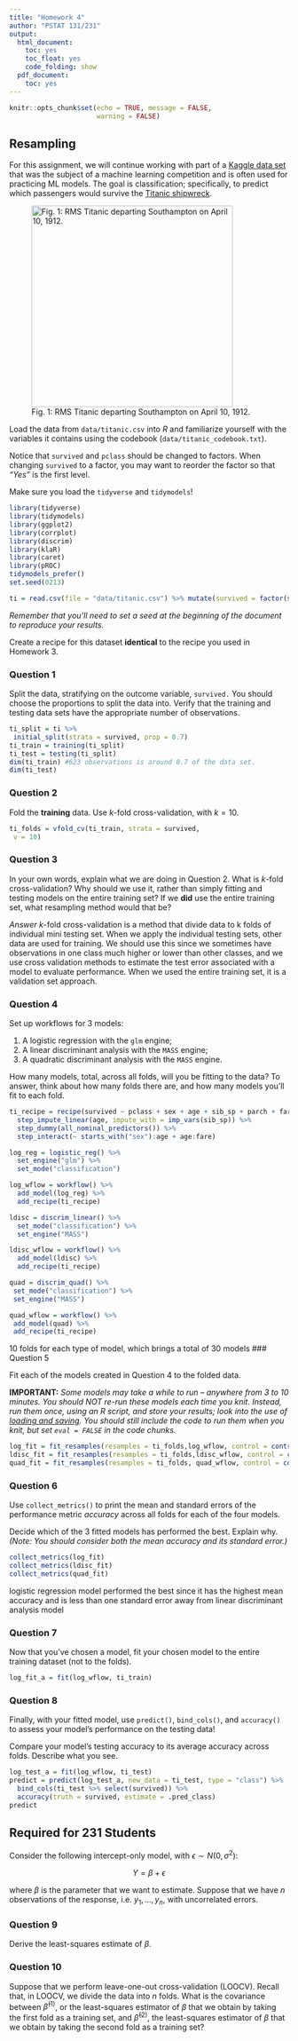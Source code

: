 ---
title: "Homework 4"
author: "PSTAT 131/231"
output:
  html_document:
    toc: yes
    toc_float: yes
    code_folding: show
  pdf_document:
    toc: yes
---

```{r setup, include=FALSE}
knitr::opts_chunk$set(echo = TRUE, message = FALSE,
                      warning = FALSE)
```

## Resampling

For this assignment, we will continue working with part of a [Kaggle data set](https://www.kaggle.com/c/titanic/overview) that was the subject of a machine learning competition and is often used for practicing ML models. The goal is classification; specifically, to predict which passengers would survive the [Titanic shipwreck](https://en.wikipedia.org/wiki/Titanic).

![Fig. 1: RMS Titanic departing Southampton on April 10, 1912.](images/RMS_Titanic.jpg){width="363"}

Load the data from `data/titanic.csv` into *R* and familiarize yourself with the variables it contains using the codebook (`data/titanic_codebook.txt`).

Notice that `survived` and `pclass` should be changed to factors. When changing `survived` to a factor, you may want to reorder the factor so that *"Yes"* is the first level.

Make sure you load the `tidyverse` and `tidymodels`!
```{r}
library(tidyverse)
library(tidymodels)
library(ggplot2)
library(corrplot)
library(discrim)
library(klaR)
library(caret)
library(pROC)
tidymodels_prefer()
set.seed(0213)

ti = read.csv(file = "data/titanic.csv") %>% mutate(survived = factor(survived, levels = c("Yes", "No")), pclass = factor(pclass))
```

*Remember that you'll need to set a seed at the beginning of the document to reproduce your results.*

Create a recipe for this dataset **identical** to the recipe you used in Homework 3.

### Question 1

Split the data, stratifying on the outcome variable, `survived.`  You should choose the proportions to split the data into. Verify that the training and testing data sets have the appropriate number of observations. 
```{r}
ti_split = ti %>% 
 initial_split(strata = survived, prop = 0.7)
ti_train = training(ti_split)
ti_test = testing(ti_split)
dim(ti_train) #623 observations is around 0.7 of the data set.
dim(ti_test) 
```
### Question 2

Fold the **training** data. Use *k*-fold cross-validation, with $k = 10$.
```{r}
ti_folds = vfold_cv(ti_train, strata = survived, 
 v = 10)
```

### Question 3

In your own words, explain what we are doing in Question 2. What is *k*-fold cross-validation? Why should we use it, rather than simply fitting and testing models on the entire training set? If we **did** use the entire training set, what resampling method would that be?

*Answer*
*k*-fold cross-validation is a method that divide data to k folds of individual mini testing set. When we apply the individual testing sets, other data are used for training. We should use this since we sometimes have observations in one class much higher or lower than other classes, and we use cross validation methods to estimate the test error associated with a model to evaluate performance. When we used the entire training set, it is a validation set approach.

### Question 4

Set up workflows for 3 models:

1. A logistic regression with the `glm` engine;
2. A linear discriminant analysis with the `MASS` engine;
3. A quadratic discriminant analysis with the `MASS` engine.

How many models, total, across all folds, will you be fitting to the data? To answer, think about how many folds there are, and how many models you'll fit to each fold.
```{r}
ti_recipe = recipe(survived ~ pclass + sex + age + sib_sp + parch + fare, ti_train) %>%
  step_impute_linear(age, impute_with = imp_vars(sib_sp)) %>%
  step_dummy(all_nominal_predictors()) %>%
  step_interact(~ starts_with("sex"):age + age:fare)

log_reg = logistic_reg() %>% 
  set_engine("glm") %>% 
  set_mode("classification")

log_wflow = workflow() %>% 
  add_model(log_reg) %>% 
  add_recipe(ti_recipe)

ldisc = discrim_linear() %>%
  set_mode("classification") %>% 
  set_engine("MASS")

ldisc_wflow = workflow() %>% 
  add_model(ldisc) %>% 
  add_recipe(ti_recipe)

quad = discrim_quad() %>% 
 set_mode("classification") %>% 
 set_engine("MASS")

quad_wflow = workflow() %>% 
 add_model(quad) %>% 
 add_recipe(ti_recipe)
```
10 folds for each type of model, which brings a total of 30 models
### Question 5

Fit each of the models created in Question 4 to the folded data.

**IMPORTANT:** *Some models may take a while to run – anywhere from 3 to 10 minutes. You should NOT re-run these models each time you knit. Instead, run them once, using an R script, and store your results; look into the use of [loading and saving](https://www.r-bloggers.com/2017/04/load-save-and-rda-files/). You should still include the code to run them when you knit, but set `eval = FALSE` in the code chunks.*

```{r}
log_fit = fit_resamples(resamples = ti_folds,log_wflow, control = control_resamples(save_pred = TRUE))
ldisc_fit = fit_resamples(resamples = ti_folds,ldisc_wflow, control = control_resamples(save_pred = TRUE))
quad_fit = fit_resamples(resamples = ti_folds, quad_wflow, control = control_resamples(save_pred = TRUE))
```

### Question 6

Use `collect_metrics()` to print the mean and standard errors of the performance metric *accuracy* across all folds for each of the four models.

Decide which of the 3 fitted models has performed the best. Explain why. *(Note: You should consider both the mean accuracy and its standard error.)*

```{r}
collect_metrics(log_fit)
collect_metrics(ldisc_fit)
collect_metrics(quad_fit)
```
logistic regression model performed the best since it has the highest mean accuracy and is less than one standard error away from linear discriminant analysis model

### Question 7

Now that you’ve chosen a model, fit your chosen model to the entire training dataset (not to the folds).

```{r}
log_fit_a = fit(log_wflow, ti_train)
```
### Question 8

Finally, with your fitted model, use `predict()`, `bind_cols()`, and `accuracy()` to assess your model’s performance on the testing data!

Compare your model’s testing accuracy to its average accuracy across folds. Describe what you see.
```{r}
log_test_a = fit(log_wflow, ti_test)
predict = predict(log_test_a, new_data = ti_test, type = "class") %>% 
  bind_cols(ti_test %>% select(survived)) %>% 
  accuracy(truth = survived, estimate = .pred_class)
predict
```

## Required for 231 Students

Consider the following intercept-only model, with $\epsilon \sim N(0, \sigma^2)$:

$$
Y=\beta+\epsilon
$$

where $\beta$ is the parameter that we want to estimate. Suppose that we have $n$ observations of the response, i.e. $y_{1}, ..., y_{n}$, with uncorrelated errors.

### Question 9

Derive the least-squares estimate of $\beta$.

### Question 10

Suppose that we perform leave-one-out cross-validation (LOOCV). Recall that, in LOOCV, we divide the data into $n$ folds. What is the covariance between $\hat{\beta}^{(1)}$, or the least-squares estimator of $\beta$ that we obtain by taking the first fold as a training set, and $\hat{\beta}^{(2)}$, the least-squares estimator of $\beta$ that we obtain by taking the second fold as a training set?